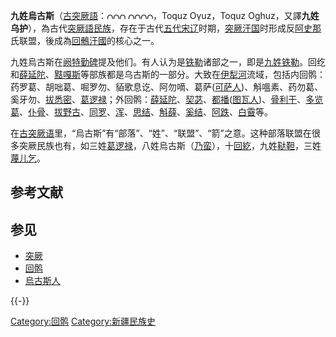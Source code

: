 {{unreferenced|time=2010-11-05T07:09:36+00:00}}
{{中国历史上的新疆}}

'''九姓烏古斯'''（[[古突厥語|古突厥語]]：[[File:Old_Turkic_letter_Z.svg|10px]][[File:Old_Turkic_letter_G1.svg|10px]][[File:Old_Turkic_letter_O.svg|10px]] [[File:Old_Turkic_letter_Z.svg|10px]][[File:Old_Turkic_letter_O.svg|10px]][[File:Old_Turkic_letter_OQ.svg|10px]][[File:Old_Turkic_letter_T1.svg|10px]]，Toquz Oγuz，Toquz Oghuz，又譯'''九姓乌护'''），為古代[[突厥語民族|突厥語民族]]，存在于古代[[五代|五代]][[宋朝|宋]][[辽国|辽]]时期，[[突厥汗国|突厥汗国]]时形成反[[阿史那|阿史那]]氏联盟，後成為[[回鶻汗國|回鶻汗國]]的核心之一。

九姓烏古斯在[[阙特勤碑|阙特勤碑]]提及他们。有人认为是[[铁勒|铁勒]]诸部之一，即是[[九姓铁勒|九姓铁勒]]。回纥和[[薛延陀|薛延陀]]、[[黠嘎斯|黠嘎斯]]等部族都是乌古斯的一部分。大致在[[伊犁河|伊犁河]]流域，包括内回鹘：药罗葛、胡咄葛、啒罗勿、貊歌息讫、阿勿嘀、葛萨([[可萨人|可萨人]])、斛嗢素、药勿葛、奚牙勿、[[拔悉密|拔悉密]]、[[葛逻禄|葛逻禄]]；外回鹘：[[薛延陀|薛延陀]]、[[契苾|契苾]]、[[都播|都播]]([[图瓦人|图瓦人]])、[[骨利干|骨利干]]、[[多览葛|多览葛]]、[[仆骨|仆骨]]、[[拔野古|拔野古]]、[[同罗|同罗]]、[[浑|浑]]、[[思结|思结]]、[[斛薛|斛薛]]、[[奚结|奚结]]、[[阿跌|阿跌]]、[[白霫|白霫]]等。

在[[古突厥语|古突厥语]]里，“烏古斯”有“部落”、“姓”、“联盟”、“箭”之意。这种部落联盟在很多突厥民族也有，如三姓[[葛逻禄|葛逻禄]]，八姓烏古斯（[[乃蛮|乃蛮]]），十[[回紇|回紇]]，九姓[[鞑靼|鞑靼]]，三姓[[蔑儿乞|蔑儿乞]]。

== 参考文献 ==
{{Reflist}}

== 参见 ==
* [[突厥|突厥]]
* [[回鹘|回鹘]]
* [[烏古斯人|烏古斯人]]

{{-}}
{{FiveDynasties-song-liao-jin}}

[[Category:回鹘|Category:回鹘]]
[[Category:新疆民族史|Category:新疆民族史]]